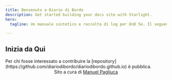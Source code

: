 ```yaml
---
title: Benvenuto a Diario di Bordo
description: Get started building your docs site with Starlight.
hero:
  tagline: Un manuale sintetico e raccolta di log per DnD 5e. Il seguente sito è un Work In Progress, per tanto è incompleto, se desiderate contribuire per favore fatelo sulla pagina di GitHub.

---
```



## Inizia da Qui

<CardGrid>
	<LinkCard
		title="⚔️ Combattimento"
		description="Impara le meccaniche di combattimento a turni di DnD."
		href="/rules/combattimento/"
	/>
	<LinkCard
		title="⭕️ Punteggi di Caratteristica"
		description="Come i punteggi caratteristica possono essere utilizzati durante la campagna di gioco."
		href="/rules/punteggi-caratteristica/"
	/>
</CardGrid>

<Card title="Contribuisci al sito" icon="pencil">
	Per chi fosse interessato a contribuire la [repository](https://github.com/diariodibordo/diariodibordo.github.io) è pubblica.
</Card>


<footer>
<center>
<div class="footer-wrapper">Sito a cura di <a href="https://github.com/manuelpagliuca">Manuel Pagliuca</a></div>
</center>
</footer>